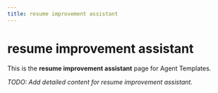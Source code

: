 ```yaml
---
title: resume improvement assistant
---
```


# resume improvement assistant

This is the **resume improvement assistant** page for Agent Templates.

_TODO: Add detailed content for resume improvement assistant._
